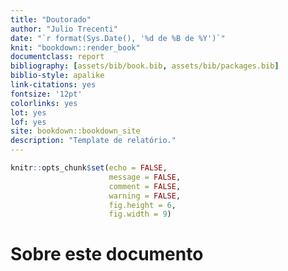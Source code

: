 ```yaml
---
title: "Doutorado"
author: "Julio Trecenti"
date: "`r format(Sys.Date(), '%d de %B de %Y')`"
knit: "bookdown::render_book"
documentclass: report
bibliography: [assets/bib/book.bib, assets/bib/packages.bib]
biblio-style: apalike
link-citations: yes
fontsize: '12pt'
colorlinks: yes 
lot: yes
lof: yes
site: bookdown::bookdown_site
description: "Template de relatório."
---
```


```r
knitr::opts_chunk$set(echo = FALSE, 
                      message = FALSE, 
                      comment = FALSE, 
                      warning = FALSE, 
                      fig.height = 6, 
                      fig.width = 9)
```

# Sobre este documento

$$\newcommand{\x}{\mathbf{x}}
\newcommand{\X}{\mathbf{X}}
\renewcommand{\s}{\mathbf{s}}
\renewcommand{\S}{\mathbf{S}}
\renewcommand{\Z}{\mathbf{Z}}
\renewcommand{\z}{\mathbf{z}}
\newcommand{\w}{\mathbf{w}}
\renewcommand{\P}{\mathbb{P}}
\renewcommand{\tt}{\boldsymbol{\theta}}$$
